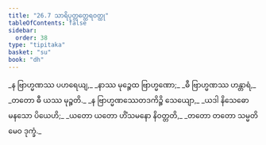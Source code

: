 ```yaml
---
title: "26.7 သာရိပုတ္တတ္ထေရဝတ္ထု"
tableOfContents: false
sidebar:
  order: 38
type: "tipitaka"
basket: "su"
book: "dh"
---
```



<DynamicBreadcrumb />

<Division number="389" book="dh">

<Paragraph number="417" type="verses" book="dh">
_န ဗြာဟ္မဏဿ ပဟရေယျ,_  
_နာဿ မုဉ္စေထ ဗြာဟ္မဏော;_  
_ဓီ ဗြာဟ္မဏဿ ဟန္တာရံ,_  
_တတော ဓီ ယဿ မုဉ္စတိ._  

</Paragraph>

</Division>
<Division number="390" book="dh">

<Paragraph number="418" type="verses" book="dh">
_န ဗြာဟ္မဏဿေတဒကိဉ္စိ သေယျော,_  
_ယဒါ နိသေဓော မနသော ပိယေဟိ;_  
_ယတော ယတော ဟိံသမနော နိဝတ္တတိ,_  
_တတော တတော သမ္မတိမေဝ ဒုက္ခံ._
</Paragraph>
</Division>